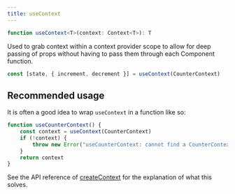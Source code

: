---
title: useContext
---

```ts
function useContext<T>(context: Context<T>): T

```

Used to grab context within a context provider scope to allow for deep passing of props without having to pass them through each Component function.

```ts
const [state, { increment, decrement }] = useContext(CounterContext)
```

## Recommended usage

It is often a good idea to wrap `useContext` in a function like so:

```ts
function useCounterContext() {
	const context = useContext(CounterContext)
	if (!context) {
		throw new Error("useCounterContext: cannot find a CounterContext")
	}
	return context
}
```

See the API reference of [createContext](/reference/component-apis/create-context) for the explanation of what this solves.
